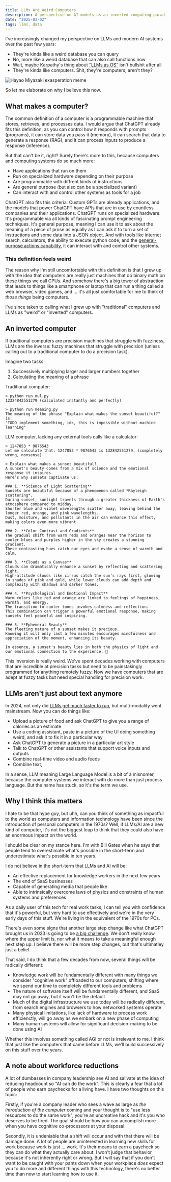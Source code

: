 ```yaml
---
title: LLMs Are Weird Computers
description: A perspective on AI models as an inverted computing paradigm
date: "2025-03-02"
tags: llms, data
---
```


I've increasingly changed my perspective on LLMs and modern AI systems over the past few years:

- They're kinda like a weird database you can query
- No, more like a weird database that can also call functions now
- Wait, maybe Karpathy's thing about ["LLMs as OS"](https://x.com/karpathy/status/1707437820045062561) isn't bullshit after all
- They're kinda like computers. Shit, they're computers, aren't they?

![Hayao Miyazaki exasperation meme](/img/llms-computers.png)

So let me elaborate on why I believe this now.

## What makes a computer?

The common definition of a computer is a programmable machine that stores, retrieves, and processes data. I would argue that ChatGPT already fits this definition, as you can control how it responds with prompts (programs), it can store data you pass it (memory), it can search that data to generate a response (RAG), and it can process inputs to produce a response (inference).

But that can't be it, right? Surely there's more to this, because computers and computing systems do so much more:

- Have applications that run on them
- Run on specialized hardware depending on their purpose
- Are programmable with diffrent kinds of instructions
- Are general purpose (but also can be a specialized variant)
- Can interact with and control other systems as tools for a job

ChatGPT also fits this criteria. Custom GPTs are already applications, and the models that power ChatGPT have APIs that are in use by countless companies and their applications. ChatGPT runs on specialized hardware. It's programmable via all kinds of fascinating prompt engineering techniques. It's general purpose, meaning I can use it to ask about the meaning of a piece of prose as equally as I can ask it to turn a set of instructions and some data into a JSON object. And with tools like internet search, calculators, the ability to execute python code, and the [general-purpose actions capability](https://platform.openai.com/docs/actions/introduction), it can interact with and control other systems.

### This definition feels weird

The reason why I'm still uncomfortable with this definition is that I grew up with the idea that computers are really just machines that do binary math on these things we call CPUs. And somehow there's a big tower of abstraction that leads to things like a smartphone or laptop that can run a thing called a web browser, video games, and ... it's all just comfortable for me to think of _those things_ being computers.

I've since taken to calling what I grew up with "traditional" computers and LLMs as "weird" or "inverted" computers.

## An inverted computer

If traditional computers are precision machines that struggle with fuzziness, LLMs are the inverse: fuzzy machines that struggle with precision (unless calling out to a traditional computer to do a precision task).

Imagine two tasks:

1. Successively multiplying larger and larger numbers together
2. Calculating the meaning of a phrase

Traditional computer:

```text
> python run mul.py
12324842551279 (calculated instantly and perfectly)

> python run meaning.py
The meaning of the phrase "Explain what makes the sunset beautiful?" is:
"TODO implement something, idk, this is impossible without machine learning"
```

LLM computer, lacking any external tools calls like a calculator:

```text
> 1247853 * 9876543
Let me calculate that: 1247853 * 9876543 is 132842551279. (completely wrong, nonsense)

> Explain what makes a sunset beautiful?
A sunset's beauty comes from a mix of science and the emotional response it inspires.
Here’s why sunsets captivate us:

### 1. **Science of Light Scattering**
Sunsets are beautiful because of a phenomenon called *Rayleigh scattering*.
During sunset, sunlight travels through a greater thickness of Earth's atmosphere compared to midday.
Shorter blue and violet wavelengths scatter away, leaving behind the longer red, orange, and pink wavelengths.
Dust, moisture, and pollutants in the air can enhance this effect, making colors even more vibrant.

### 2. **Color Contrast and Gradients**
The gradual shift from warm reds and oranges near the horizon to cooler blues and purples higher in the sky creates a stunning gradient.
These contrasting hues catch our eyes and evoke a sense of warmth and calm.

### 3. **Clouds as a Canvas**
Clouds can dramatically enhance a sunset by reflecting and scattering light.
High-altitude clouds like cirrus catch the sun’s rays first, glowing in shades of pink and gold, while lower clouds can add depth and complexity with shadows and darker tones.

### 4. **Psychological and Emotional Impact**
Warm colors like red and orange are linked to feelings of happiness, warmth, and energy.
The transition to cooler tones invokes calmness and reflection.
This combination can trigger a powerful emotional response, making sunsets feel peaceful and inspiring.

### 5. **Ephemeral Beauty**
The fleeting nature of a sunset makes it precious.
Knowing it will only last a few minutes encourages mindfulness and appreciation of the moment, enhancing its beauty.

In essence, a sunset's beauty lies in both the physics of light and our emotional connection to the experience. 🌅
```

This inversion is really weird. We've spent decades working with computers that are incredible at precision tasks but need to be painstakingly programmed for anything remotely fuzzy. Now we have computers that are adept at fuzzy tasks but need special handling for precision work.

## LLMs aren't just about text anymore

In 2024, not only did [LLMs get much faster to run](./llm-training-efficiency.mdx), but multi-modality went mainstream. Now you can do things like:

- Upload a picture of food and ask ChatGPT to give you a range of calories as an estimate
- Use a coding assistant, paste in a picture of the UI doing something weird, and ask it to fix it in a particular way
- Ask ChatGPT to generate a picture in a particular art style
- Talk to ChatGPT or other assistants that support voice inputs and outputs
- Combine real-time video and audio feeds
- Combine text, 

In a sense, LLM meaning Large Language Model is a bit of a misnomer, because the computer systems we interact with do more than just process language. But the name has stuck, so it's the term we use.

## Why I think this matters

I hate to be that hype guy, but uhh, can you think of something as impactful to the world as computers and information technology have been since the introduction of personal computers in the 1970s? Well, if LLMs/AI are a new kind of computer, it's not the biggest leap to think that they could also have an enormous impact on the world.

I should be clear on my stance here. I'm with Bill Gates when he says that people tend to overestimate what's possible in the short-term and underestimate what's possible in ten years.

I do not believe in the short-term that LLMs and AI will be:

- An effective replacement for knowledge workers in the next few years
- The end of SaaS businesses
- Capable of generating media that people like
- Able to intrinsically overcome laws of physics and constraints of human systems and preferences

As a daily user of this tech for real work tasks, I can tell you with confidence that it's powerful, but very hard to use effectively and we're in the very early days of this stuff. We're living in the equivalent of the 1970s for PCs.

There's even some signs that another large step change like what ChatGPT brought us in 2023 is going to be [a big challenge](https://observer.com/2024/12/openai-cofounder-ilya-sutskever-ai-data-peak/). We don't really know where the upper limit is, nor what it means to take a meaningful enough next step up. I believe there will be more step changes, but that's ultimatley just a belief.

That said, I do think that a few decades from now, several things will be radically different:

- Knowledge work will be fundamentally different with many things we consider "cognitive work" offloaded to our computers, shifting where we spend our time to completely different tools and problems
- The nature of software itself will be fundamentally different, and SaaS may not go away, but it won't be the default
- Much of the digital infrastructure we use today will be radically different, from search engines and browsers to how networked systems operate
- Many physical limitations, like lack of hardware to process work efficienctly, will go away as we embark on a new phase of computing
- Many human systems will allow for significant decision-making to be done using AI

Whether this involves something called AGI or not is irrelevant to me. I think that just like the computers that came before LLMs, we'll build successively on this stuff over the years.

## A note about workforce reductions

A lot of dumbasses in company leadership see AI and salivate at the idea of reducing headcount so "AI can do the work". This is clearly a fear that a lot of people who earn paychecks for a living have. I have two thoughts on this topic:

Firstly, if you're a company leader who sees a wave as large as _the introduction of the computer_ coming and your thought is to "use less resources to do the same work", you're an uncreative hack and it's you who deserves to be fired. The goal should be how you can accomplish more when you have cognitive co-processors at your disposal.

Secondly, it is undeniable that a shift will occur and with that there will be damage done. A lot of people are uninterested in learning new skills for work because work is just ... work. It's their means to earn a paycheck so they can do what they actually care about. I won't judge that behavior because it's not inherently right or wrong. But I will say that if you don't want to be caught with your pants down when your workplace _does_ expect you to do more and different things with this technology, there's no better time than now to start learning how to use it.
